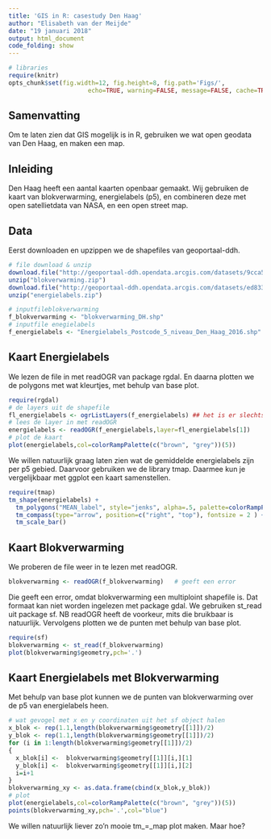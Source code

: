 ```yaml
---
title: 'GIS in R: casestudy Den Haag'
author: "Elisabeth van der Meijde"
date: "19 januari 2018"
output: html_document
code_folding: show
---
```


```r
# libraries
require(knitr)
opts_chunk$set(fig.width=12, fig.height=8, fig.path='Figs/',
                      echo=TRUE, warning=FALSE, message=FALSE, cache=TRUE)
```

## Samenvatting
Om te laten zien dat GIS mogelijk is in R, gebruiken we wat open geodata van Den Haag, en maken een map.

## Inleiding
Den Haag heeft een aantal kaarten openbaar gemaakt. Wij gebruiken de kaart van blokverwarming, energielabels (p5), en combineren deze met open satellietdata van NASA, en een open street map.

## Data
Eerst downloaden en upzippen we de shapefiles van geoportaal-ddh.
```r
# file download & unzip
download.file("http://geoportaal-ddh.opendata.arcgis.com/datasets/9cca53a6a4094a0b80e964b181a484ad_3.zip","blokverwarming.zip", mode="wb")
unzip("blokverwarming.zip")
download.file("http://geoportaal-ddh.opendata.arcgis.com/datasets/ed833f69fb82463ea63d37be00c356c3_0.zip", "energielabels.zip", mode="wb")
unzip("energielabels.zip")

# inputfileblokverwarming
f_blokverwarming <- "blokverwarming_DH.shp"
# inputfile enegielabels
f_energielabels <- "Energielabels_Postcode_5_niveau_Den_Haag_2016.shp"

```

## Kaart Energielabels
We lezen de file in met readOGR van package rgdal. En daarna plotten we de polygons met wat kleurtjes, met behulp van base plot.
```r
require(rgdal)
# de layers uit de shapefile
fl_energielabels <- ogrListLayers(f_energielabels) ## het is er slechts 1
# lees de layer in met readOGR
energielabels <- readOGR(f_energielabels,layer=fl_energielabels[1])
# plot de kaart
plot(energielabels,col=colorRampPalette(c("brown", "grey"))(5))
```
We willen natuurlijk graag laten zien wat de gemiddelde energielabels zijn per p5 gebied. Daarvoor gebruiken we de library tmap. Daarmee kun je vergelijkbaar met ggplot een kaart samenstellen.
```r
require(tmap)
tm_shape(energielabels) +
  tm_polygons("MEAN_label", style="jenks", alpha=.5, palette=colorRampPalette(c("green", "red"))(5)) +
  tm_compass(type="arrow", position=c("right", "top"), fontsize = 2 ) + 
  tm_scale_bar()
```
## Kaart Blokverwarming
We proberen de file weer in te lezen met readOGR.
```r
blokverwarming <- readOGR(f_blokverwarming)   # geeft een error
```
Die geeft een error, omdat blokverwarming een multiploint shapefile is. Dat formaat kan niet worden ingelezen met package gdal. We gebruiken st_read uit package sf. NB readOGR heeft de voorkeur, mits die bruikbaar is natuurlijk. Vervolgens plotten we de punten met behulp van base plot.
```r
require(sf)
blokverwarming <- st_read(f_blokverwarming)
plot(blokverwarming$geometry,pch='.')
```
## Kaart Energielabels met Blokverwarming
Met behulp van base plot kunnen we de punten van blokverwarming over de p5 van energielabels heen.
```r
# wat gevogel met x en y coordinaten uit het sf object halen
x_blok <- rep(1.1,length(blokverwarming$geometry[[1]])/2)
y_blok <- rep(1.1,length(blokverwarming$geometry[[1]])/2)
for (i in 1:length(blokverwarming$geometry[[1]])/2)
{
  x_blok[i] <-  blokverwarming$geometry[[1]][i,][1]
  y_blok[i] <-  blokverwarming$geometry[[1]][i,][2]
  i=i+1
}
blokverwarming_xy <- as.data.frame(cbind(x_blok,y_blok))
# plot
plot(energielabels,col=colorRampPalette(c("brown", "grey"))(5))
points(blokverwarming_xy,pch='.',col="blue")
```
We willen natuurlijk liever zo'n mooie tm_=_map plot maken. Maar hoe?